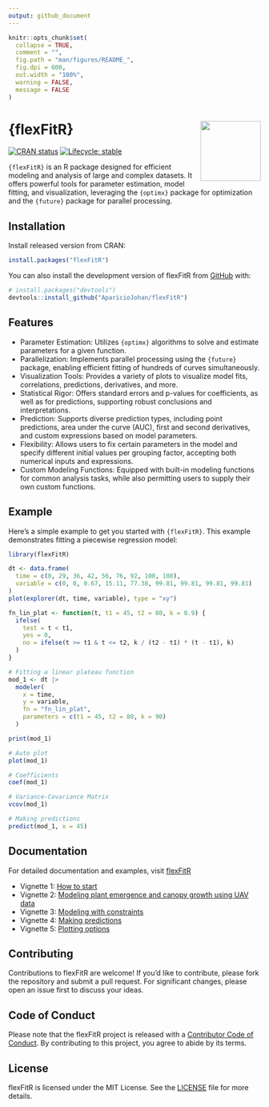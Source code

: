 ```yaml
---
output: github_document
---
```


<!-- README.md is generated from README.Rmd. Please edit that file -->

```r
knitr::opts_chunk$set(
  collapse = TRUE,
  comment = "",
  fig.path = "man/figures/README_",
  fig.dpi = 600,
  out.width = "100%",
  warning = FALSE,
  message = FALSE
)
```

# {flexFitR} <img src='man/figures/logo.png' width = "120px" align="right"/>

<!-- badges: start -->
[![CRAN status](https://www.r-pkg.org/badges/version/flexFitR)](https://CRAN.R-project.org/package=flexFitR)
[![Lifecycle: stable](https://img.shields.io/badge/lifecycle-stable-brightgreen.svg)](https://lifecycle.r-lib.org/articles/stages.html#stable)
<!-- badges: end -->

`{flexFitR}` is an R package designed for efficient modeling and analysis of large and complex datasets. It offers powerful tools for parameter estimation, model fitting, and visualization, leveraging the `{optimx}` package for optimization and the `{future}` package for parallel processing.

## Installation

Install released version from CRAN:
``` r
install.packages("flexFitR")
```

You can also install the development version of flexFitR from [GitHub](https://github.com/AparicioJohan/flexFitR) with:

``` r
# install.packages("devtools")
devtools::install_github("AparicioJohan/flexFitR")
```

## Features

* Parameter Estimation: Utilizes `{optimx}` algorithms to solve and estimate parameters for a given function.
* Parallelization: Implements parallel processing using the `{future}` package, enabling efficient fitting of hundreds of curves simultaneously.
* Visualization Tools: Provides a variety of plots to visualize model fits, correlations, predictions, derivatives, and more.
* Statistical Rigor: Offers standard errors and p-values for coefficients, as well as for predictions, supporting robust conclusions and interpretations.
* Prediction: Supports diverse prediction types, including point predictions, area under the curve (AUC), first and second derivatives, and custom expressions based on model parameters.
* Flexibility: Allows users to fix certain parameters in the model and specify different initial values per grouping factor, accepting both numerical inputs and expressions.
* Custom Modeling Functions: Equipped with built-in modeling functions for common analysis tasks, while also permitting users to supply their own custom functions.

## Example

Here's a simple example to get you started with `{flexFitR}`. This example demonstrates fitting a piecewise regression model:

```r
library(flexFitR)

dt <- data.frame(
  time = c(0, 29, 36, 42, 56, 76, 92, 100, 108),
  variable = c(0, 0, 0.67, 15.11, 77.38, 99.81, 99.81, 99.81, 99.81)
)
plot(explorer(dt, time, variable), type = "xy")
```

```r
fn_lin_plat <- function(t, t1 = 45, t2 = 80, k = 0.9) {
  ifelse(
    test = t < t1,
    yes = 0,
    no = ifelse(t >= t1 & t <= t2, k / (t2 - t1) * (t - t1), k)
  )
}
```

```r
# Fitting a linear plateau function
mod_1 <- dt |>
  modeler(
    x = time,
    y = variable,
    fn = "fn_lin_plat",
    parameters = c(t1 = 45, t2 = 80, k = 90)
  )
```

```r
print(mod_1)
```


```r
# Auto plot
plot(mod_1)
```

```r
# Coefficients
coef(mod_1)
```

```r
# Variance-Covariance Matrix
vcov(mod_1)
```

```r
# Making predictions
predict(mod_1, x = 45)
```

## Documentation

For detailed documentation and examples, visit [flexFitR](https://apariciojohan.github.io/flexFitR/reference/index.html) 

* Vignette 1: [How to start](https://apariciojohan.github.io/flexFitR/articles/how_to_start.html) 
* Vignette 2: [Modeling plant emergence and canopy growth using UAV data](https://apariciojohan.github.io/flexFitR/articles/canopy-model.html)
* Vignette 3: [Modeling with constraints](https://apariciojohan.github.io/flexFitR/articles/maturity-model.html) 
* Vignette 4: [Making predictions ](https://apariciojohan.github.io/flexFitR/articles/predicted_values.html) 
* Vignette 5: [Plotting options](https://apariciojohan.github.io/flexFitR/articles/plotting.html) 

## Contributing

Contributions to flexFitR are welcome! If you'd like to contribute, please fork the repository and submit a pull request. For significant changes, please open an issue first to discuss your ideas.

## Code of Conduct

Please note that the flexFitR project is released with a [Contributor Code of Conduct](https://apariciojohan.github.io/flexFitR/CODE_OF_CONDUCT.html). By contributing to this project, you agree to abide by its terms.

## License

flexFitR is licensed under the MIT License. See the [LICENSE](https://apariciojohan.github.io/flexFitR/LICENSE.html) file for more details.
